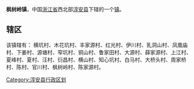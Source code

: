'''枫树岭镇'''，中国[[浙江省|浙江省]]西北部[[淳安县|淳安县]]下辖的一个[[镇|镇]]。

==辖区==
该镇辖有：	横坑村、木花坑村、丰家源村、红光村、伊川村、乳洞山村、凤凰庙村、下姜村、源塘村、窄坑村、铜山村、鲁家田村、大源村、薛家源村、上江村、夏峰村、夏村、汪村、衍昌村、横山村、知心坑村、白马村、大桥头村、周家桥村、陈村、官川村、枫树岭村、陈家源村。

{{淳安县行政区划}}
[[Category:淳安县行政区划|Category:淳安县行政区划]]